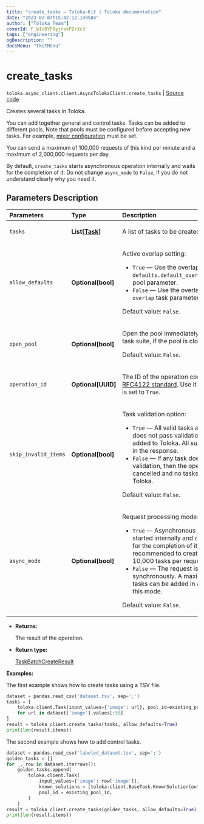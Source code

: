 ```yaml
---
title: "create_tasks — Toloka-Kit | Toloka documentation"
date: "2023-02-07T15:42:12.149584"
author: ["Toloka Team"]
coverId: F_bIcOYF9yjrxkPZrXc3
tags: ["engineering"]
ogDescription: ""
docsMenu: "tkitMenu"
---
```


# create_tasks
`toloka.async_client.client.AsyncTolokaClient.create_tasks` | [Source code](https://github.com/Toloka/toloka-kit/blob/v1.1.3/src/client/__init__.py#L0)

Creates several tasks in Toloka.

You can add together general and control tasks.
Tasks can be added to different pools.
Note that pools must be configured before accepting new tasks. For example, [mixer configuration](/docs/toloka-kit/reference/toloka.client.pool.mixer_config.MixerConfig) must be set.

You can send a maximum of 100,000 requests of this kind per minute and a maximum of 2,000,000 requests per day.

By default, `create_tasks` starts asynchronous operation internally and waits for the completion of it. Do not
change `async_mode` to `False`, if you do not understand clearly why you need it.

## Parameters Description

| Parameters | Type | Description |
| :----------| :----| :-----------|
`tasks`|**List\[[Task](/docs/toloka-kit/reference/toloka.client.task.Task)\]**|<p>A list of tasks to be created.</p>
`allow_defaults`|**Optional\[bool\]**|<p>Active overlap setting:</p> <ul> <li>`True` — Use the overlap that is set in the `defaults.default_overlap_for_new_tasks` pool parameter.</li> <li>`False` — Use the overlap that is set in the `overlap` task parameter.</li> </ul> <p></p><p>Default value: `False`.</p>
`open_pool`|**Optional\[bool\]**|<p>Open the pool immediately after creating a task suite, if the pool is closed. </p><p>Default value: `False`.</p>
`operation_id`|**Optional\[UUID\]**|<p>The ID of the operation conforming to the [RFC4122 standard](https://tools.ietf.org/html/rfc4122). Use it if the `async_mode` is set to `True`.</p>
`skip_invalid_items`|**Optional\[bool\]**|<p>Task validation option:</p> <ul> <li>`True` — All valid tasks are added. If a task does not pass validation, then it is not added to Toloka. All such tasks are listed in the response.</li> <li>`False` — If any task does not pass validation, then the operation is cancelled and no tasks are added to Toloka.</li> </ul> <p></p><p>Default value: `False`.</p>
`async_mode`|**Optional\[bool\]**|<p>Request processing mode:</p> <ul> <li>`True` — Asynchronous operation is started internally and `create_tasks` waits for the completion of it. It is recommended to create no more than 10,000 tasks per request in this mode.</li> <li>`False` — The request is processed synchronously. A maximum of 5000 tasks can be added in a single request in this mode.</li> </ul> <p></p><p>Default value: `False`.</p>

* **Returns:**

  The result of the operation.

* **Return type:**

  [TaskBatchCreateResult](/docs/toloka-kit/reference/toloka.client.batch_create_results.TaskBatchCreateResult)

**Examples:**

The first example shows how to create tasks using a TSV file.

```python
dataset = pandas.read_csv('dataset.tsv', sep=';')
tasks = [
    toloka.client.Task(input_values={'image': url}, pool_id=existing_pool_id)
    for url in dataset['image'].values[:50]
]
result = toloka_client.create_tasks(tasks, allow_defaults=True)
print(len(result.items))
```

The second example shows how to add control tasks.

```python
dataset = pandas.read_csv('labeled_dataset.tsv', sep=';')
golden_tasks = []
for _, row in dataset.iterrows():
    golden_tasks.append(
        toloka.client.Task(
            input_values={'image': row['image']},
            known_solutions = [toloka.client.BaseTask.KnownSolution(output_values={'animal': row['label']})],
            pool_id = existing_pool_id,
        )
    )
result = toloka_client.create_tasks(golden_tasks, allow_defaults=True)
print(len(result.items))
```
